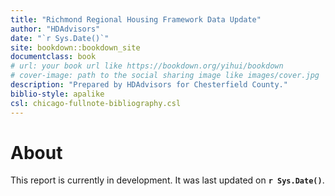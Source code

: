 ```yaml
--- 
title: "Richmond Regional Housing Framework Data Update"
author: "HDAdvisors"
date: "`r Sys.Date()`"
site: bookdown::bookdown_site
documentclass: book
# url: your book url like https://bookdown.org/yihui/bookdown
# cover-image: path to the social sharing image like images/cover.jpg
description: "Prepared by HDAdvisors for Chesterfield County."
biblio-style: apalike
csl: chicago-fullnote-bibliography.csl
---
```


# About {-}

::: {.rmdcaution}
This report is currently in development. It was last updated on **`r Sys.Date()`**.
:::
